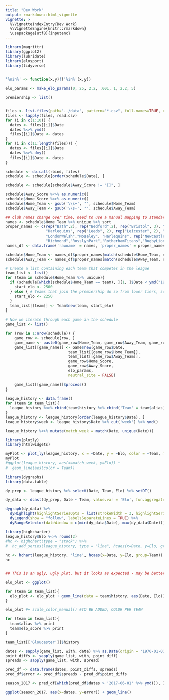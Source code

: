```yaml
---
title: "Dev Work"
output: rmarkdown::html_vignette
vignette: >
  %\VignetteIndexEntry{Dev Work}
  %\VignetteEngine{knitr::rmarkdown}
  \usepackage[utf8]{inputenc}
---
```


```r
library(magrittr)
library(ggplot2)
library(lubridate)
library(elosport)
library(tidyverse)


'%nin%' <- function(x,y)!('%in%'(x,y))

elo_params <- make_elo_params(0, 25, 2.2, .001, 1, 2.2, 5)

premiership <- list()


files <- list.files(path="../data", pattern="*.csv", full.names=TRUE, recursive=FALSE)
files <- lapply(files, read.csv)
for (i in c(1:10)) {
  dates <- files[[i]]$Date
  dates %<>% ymd()
  files[[i]]$Date <- dates
}
for (i in c(11:length(files))) {
  dates <- files[[i]]$Date
  dates %<>% dmy()
  files[[i]]$Date <- dates
}

schedule <- do.call(rbind, files)
schedule <- schedule[order(schedule$Date), ]

schedule <- schedule[schedule$Away_Score != "[]", ]

schedule$Away_Score %<>% as.numeric()
schedule$Home_Score %<>% as.numeric()
schedule$Home_Team <- gsub('\\s+', '', schedule$Home_Team)
schedule$Away_Team <- gsub('\\s+', '', schedule$Away_Team)

## club names change over time, need to use a manual mapping to standardize
names <- schedule$Home_Team %>% unique %>% sort
proper_names <- c(rep("Bath",2), rep("Bedford",2), rep("Bristol", 3), "Coventry", "Exeter", rep("Gloucester",3), 
                  "Harlequins", rep("Leeds", 2), rep("Leicester", 2), "LiverpoolStHelens", "LondonIrish", "LondonScottish", "Wasps",
                  "LondonWelsh","Moseley", "Harlequins", rep('NewcastleFalcons',2),"NorthamptonSaints","Nottingham","Orrell",
                  "Richmond","RosslynPark","RotherhamTitans","RugbyLions", rep("Sale",2),"Saracens","Wasps","Waterloo","WestHartlepool","WorcesterWarriors")
names_df <- data.frame('rawname' = names, 'proper_names' = proper_names)   

schedule$Home_Team <- names_df$proper_names[match(schedule$Home_Team, names_df$rawname)]
schedule$Away_Team <- names_df$proper_names[match(schedule$Away_Team, names_df$rawname)]
```

```r
# Create a list containing each team that competes in the league
team_list <- list()
for (team in schedule$Home_Team %>% unique){
  if (schedule[which(schedule$Home_Team == team), ][1, ]$Date < ymd("19880101")) {
    start_elo <- 2500
  } else { # Teams that join the premiership do so from lower tiers, so _should_ have lower elos
    start_elo <- 2250
  }
  team_list[[team]] <- Team$new(team, start_elo)
}
```

```r
# Now we iterate through each game in the schedule
game_list <- list()

for (row in 1:nrow(schedule)) {
    game_row <- schedule[row, ]
    game_name <- paste0(game_row$Home_Team, game_row$Away_Team, game_row$Date)
    game_list[[game_name]] <- Game$new(game_row$Date,
                            team_list[[game_row$Home_Team]],
                            team_list[[game_row$Away_Team]],
                            game_row$Home_Score,
                            game_row$Away_Score,
                            elo_params,
                            neutral_site = FALSE)
    
    game_list[[game_name]]$process()
}
```

```r
league_history <- data.frame()
for (team in team_list){
  league_history %<>% rbind(team$history %>% cbind('Team' = team$alias))
}
league_history <- league_history[order(league_history$Date), ]
league_history$week <- league_history$Date %>% cut('week') %>% ymd()

league_history %<>% mutate(match_week = match(Date, unique(Date)))
```



```r
library(plotly)
library(htmlwidgets)

myPlot <- plot_ly(league_history, x = ~Date, y = ~Elo, color = ~Team, mode = 'lines')
myPlot
#ggplot(league_history, aes(x=match_week, y=Elo)) +
#  geom_line(aes(color = Team))

```


```r
library(dygraphs)
library(data.table)

dy_prep <- league_history %>% select(Date, Team, Elo) %>% setDT()

dy_data <- dcast(dy_prep, Date ~ Team, value.var = 'Elo', fun.aggregate = mean, fill = NA) %>% fill(names(.))

dygraph(dy_data) %>% 
  dyHighlight(highlightSeriesOpts = list(strokeWidth = 3, highlightSeriesBackgroundAlpha = 0.2)) %>%
  dyLegend(show = "follow", labelsSeparateLines = TRUE) %>%
  dyRangeSelector(dateWindow = c(min(dy_data$Date), max(dy_data$Date)))
```

```r
library(highcharter) 
league_history$Elo %<>% round(2)
#hc <- highchart(type = "stock") %>%
#  hc_add_series(league_history, type = "line", hcaes(x=Date, y=Elo, group=Team))

hc <- hchart(league_history, 'line', hcaes(x=Date, y=Elo, group=Team))
hc
```

```d3

```


```r
## This is an ugly, ugly plot, but it looks as expected - may be better to show as scatter or individual seasons

elo_plot <- ggplot()

for (team in team_list){
  elo_plot <- elo_plot + geom_line(data = team$history, aes(Date, Elo))
}

elo_plot #+ scale_color_manual() #TO BE ADDED, COLOR PER TEAM

```

```r
for (team in team_list){
  team$alias %>% print
  team$elo_score %>% print
}
```
```r
team_list[['Gloucester']]$history
```

```r
dates <- sapply(game_list, with, date) %>% as.Date(origin = '1970-01-01')
point_diffs <- sapply(game_list, with, point_diff)
spreads <- sapply(game_list, with, spread)

pred_df <- data.frame(dates, point_diffs, spreads)
pred_df$error <- pred_df$spreads - pred_df$point_diffs

season_2017 <- pred_df[which(pred_df$dates > '2017-06-01' %>% ymd()), ]

ggplot(season_2017, aes(x=dates, y=error)) + geom_line()
```

